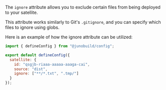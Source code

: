 The `ignore` attribute allows you to exclude certain files from being deployed to your satellite.

This attribute works similarly to Git's `.gitignore`, and you can specify which files to ignore using globs.

Here is an example of how the ignore attribute can be utilized:

```javascript
import { defineConfig } from "@junobuild/config";

export default defineConfig({
  satellite: {
    id: "qsgjb-riaaa-aaaaa-aaaga-cai",
    source: "dist",
    ignore: ["**/*.txt", ".tmp/"]
  }
});
```
